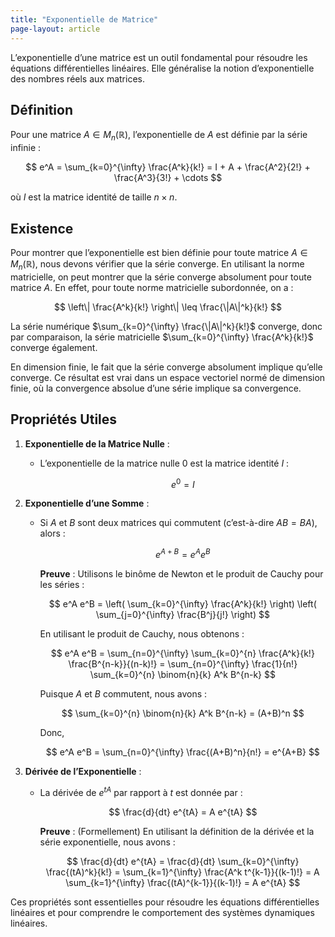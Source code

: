 ```yaml
---
title: "Exponentielle de Matrice"
page-layout: article
---
```


L'exponentielle d'une matrice est un outil fondamental pour résoudre les équations différentielles linéaires. Elle généralise la notion d'exponentielle des nombres réels aux matrices.

## Définition

Pour une matrice $A \in M_n(\mathbb{R})$, l'exponentielle de $A$ est définie par la série infinie :

$$
e^A = \sum_{k=0}^{\infty} \frac{A^k}{k!} = I + A + \frac{A^2}{2!} + \frac{A^3}{3!} + \cdots
$$

où $I$ est la matrice identité de taille $n \times n$.

## Existence

Pour montrer que l'exponentielle est bien définie pour toute matrice $A \in M_n(\mathbb{R})$, nous devons vérifier que la série converge. En utilisant la norme matricielle, on peut montrer que la série converge absolument pour toute matrice $A$. En effet, pour toute norme matricielle subordonnée, on a :

$$
\left\| \frac{A^k}{k!} \right\| \leq \frac{\|A\|^k}{k!}
$$

La série numérique $\sum_{k=0}^{\infty} \frac{\|A\|^k}{k!}$ converge, donc par comparaison, la série matricielle $\sum_{k=0}^{\infty} \frac{A^k}{k!}$ converge également.

En dimension finie, le fait que la série converge absolument implique qu'elle converge. Ce résultat est vrai dans un espace vectoriel normé de dimension finie, où la convergence absolue d'une série implique sa convergence.

## Propriétés Utiles

1. **Exponentielle de la Matrice Nulle** :
   - L'exponentielle de la matrice nulle $0$ est la matrice identité $I$ :

     $$
     e^0 = I
     $$

2. **Exponentielle d'une Somme** :
   - Si $A$ et $B$ sont deux matrices qui commutent (c'est-à-dire $AB = BA$), alors :

     $$
     e^{A+B} = e^A e^B
     $$

     **Preuve** : Utilisons le binôme de Newton et le produit de Cauchy pour les séries :

     $$
     e^A e^B = \left( \sum_{k=0}^{\infty} \frac{A^k}{k!} \right) \left( \sum_{j=0}^{\infty} \frac{B^j}{j!} \right)
     $$

     En utilisant le produit de Cauchy, nous obtenons :

     $$
     e^A e^B = \sum_{n=0}^{\infty} \sum_{k=0}^{n} \frac{A^k}{k!} \frac{B^{n-k}}{(n-k)!} = \sum_{n=0}^{\infty} \frac{1}{n!} \sum_{k=0}^{n} \binom{n}{k} A^k B^{n-k}
     $$

     Puisque $A$ et $B$ commutent, nous avons :

     $$
     \sum_{k=0}^{n} \binom{n}{k} A^k B^{n-k} = (A+B)^n
     $$

     Donc,

     $$
     e^A e^B = \sum_{n=0}^{\infty} \frac{(A+B)^n}{n!} = e^{A+B}
     $$

3. **Dérivée de l'Exponentielle** :
   - La dérivée de $e^{tA}$ par rapport à $t$ est donnée par :

     $$
     \frac{d}{dt} e^{tA} = A e^{tA}
     $$

     **Preuve** : (Formellement) En utilisant la définition de la dérivée et la série exponentielle, nous avons :

     $$
     \frac{d}{dt} e^{tA} = \frac{d}{dt} \sum_{k=0}^{\infty} \frac{(tA)^k}{k!} = \sum_{k=1}^{\infty} \frac{A^k t^{k-1}}{(k-1)!} = A \sum_{k=1}^{\infty} \frac{(tA)^{k-1}}{(k-1)!} = A e^{tA}
     $$

Ces propriétés sont essentielles pour résoudre les équations différentielles linéaires et pour comprendre le comportement des systèmes dynamiques linéaires.
